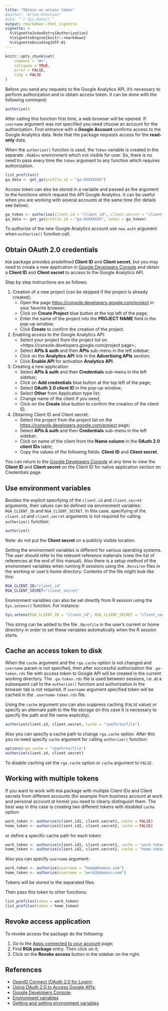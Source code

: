 ```yaml
---
title: "Obtain an access token"
#author: "Artem Klevtsov"
#ate: "`r Sys.Date()`"
output: rmarkdown::html_vignette
vignette: >
  %\VignetteIndexEntry{Authorization}
  %\VignetteEngine{knitr::rmarkdown}
  %\VignetteEncoding{UTF-8}
---
```


```r
knitr::opts_chunk$set(
    comment = "#>",
    collapse = TRUE,
    error = FALSE,
    tidy = FALSE
)
```

Before you send any requests to the Google Analytics API, it's necessary to perform authorization and to obtain access token. It can be done with the following command:

```r
authorize()
```

After calling this function first time, a web browser will be opened. If `username` argument was not specified you need choose an account for the authorization. First entrance with a **Google Account** confirms access to the Google Analytics data. Note that the package requests access for the **read-only** data.

When the `authorize()` function is used, the `Token` variable is created in the separate `.RGAEnv` environment which not visible for user. So, there is no need to pass every time the `token` argument to any function which requires authorization.

```r
list_profiles()
ga_data <- get_ga(profile.id = "ga:XXXXXXXX")
```

Access token can also be stored in a variable and passed as the argument to the functions which request the API Google Analytics. It can be useful when you are working with several accounts at the same time (for details see below).

```r
ga_token <- authorize(client.id = "client_id", client.secret = "client_secret")
ga_data <- get_ga(profile.id = "ga:XXXXXXXX", token = ga_token)
```

To authorize of the new Google Analytics account use `new.auth` argument when `authorize()` function call.

## Obtain OAuth 2.0 credentials

`RGA` package provides predefined **Client ID** and **Client secret**, but you may need to create a new application in [Google Developers Console](https://console.developers.google.com/) and obtain a **Client ID** and **Client secret** to access to the Google Analytics API.

Step by step instructions are as follows:

1. Creation of a new project (can be skipped if the project is already created):
    - Open the page <https://console.developers.google.com/project> in your favorite browser;
    - Click on **Create Project** blue button at the top left of the page;
    - Enter the name of the project into the **PROJECT NAME** field in the pop-up window;
    - Click **Create** to confirm the creation of the project.
2. Enabling access to the Google Analytics API:
    - Select your project from the project list on <https://console.developers.google.com/project page>;
    - Select **APIs & auth** and then **APIs** sub-menu in the left sidebar;
    - Click on the **Analytics API** link in the **Advertising APIs** section;
    - Click **Enable API** for activation **Analytics API**.
3. Creating a new application:
    - Select **APIs & auth** and then **Credentials** sub-menu in the left sidebar;
    - Click on **Add credentials** blue button at the top left of the page;
    - Select **OAuth 2.0 client ID** in the pop-up window;
    - Select **Other** from Application type list;
    - Change name of the client if you need;
    - Click on the **Create** blue button to confirm the creation of the client ID.
4. Obtaining Client ID and Client secret:
    - Select the project from the project list on the <https://console.developers.google.com/project> page;
    - Select **APIs & auth** and then **Credentials** sub-menu in the left sidebar;
    - Click on name of the client from the **Name column** in the **OAuth 2.0 client IDs** table;
    - Copy the values of the following fields: **Client ID** and **Client secret**.

You can return to the [Google Developers Console](https://console.developers.google.com/project) at any time to view the **Client ID** and **Client secret** on the Client ID for native application section on Credentials page.

## Use environment variables

Besides the explicit specifying of the `client.id` and `client.secret` arguments, their values can be defined via environment variables: `RGA_CLIENT_ID` and `RGA_CLIENT_SECRET`. In this case, specifying of the `client.id` and `client.secret` arguments is not required for calling `authorize()` function:

```r
authorize()
```

Note: do not put the **Client secret** on a publicly visible location.

Setting the environment variables is different for various operating systems. The user should refer to the relevant reference materials (view the list of references at the end of this manual). Also there is a setup method of the environment variables when running R sessions using the `.Renviron` files in the working or user's home directory. Contents of the file might look like this:

```bash
RGA_CLIENT_ID="client_id"
RGA_CLIENT_SECRET="client_secret"
```

Environment variables can also be set directly from R session using the `Sys.setenv()` function. For instance:

```r
Sys.setenv(RGA_CLIENT_ID = "client_id", RGA_CLIENT_SECRET = "client_secret")
```

This string can be added to the file `.Rprofile` in the user's current оr home directory in order to set these variables automatically when the R session starts.

## Cache an access token to disk

When the `cache` argument and the `rga.cache` option is not changed and `username` param is not specified, then after successful authorization the `.ga-token.rds` file with access token to Google API will be created in the current working directory. The `.ga-token.rds` file is used between sessions, i.e. at a subsequent call to the `authorize()`  function and authorization in the browser tab is not required. If `username` argument specified token will be cached in the `.username-token.rds` file.

Using the `cache` argument you can also suppress caching (`FALSE` value) or specify an alternate path to the file storage (in this case It is necessary to specify the path and file name explicitly).

```r
authorize(client.id, client.secret, cache = "/path/to/file")
```

Also you can specify a cache path to change `rga.cache` option. After this you no need specify `cache` argument for calling `authorize()` function:

```r
options(rga.cache = "/path/to/file")
authorize(client.id, client.secret)
```

To disable caching set the `rga.cache` option or `cache` argument to `FALSE`.

## Working with multiple tokens

If you want to work with `RGA` package with multiple Client IDs and Client secrets from different accounts (for example from business account at work and personal account at home) you need to clearly distinguish them. The best way in this case is creating two different tokens with disabled `cache` option:

```r
work_token <- authorize(client.id1, client.secret1, cache = FALSE)
home_token <- authorize(client.id2, client.secret2, cache = FALSE)
```

or define a specific cache path for each token:

```r
work_token <- authorize(client.id1, client.secret1, cache = "work.token")
home_token <- authorize(client.id2, client.secret2, cache = "home.token")
```

Also you can specify `username` argument:

```r
work_token <- authorize(username = "home@domain.com")
home_token <- authorize(username = "work2@domain.com")
```

Tokens will be stored to the separated files.

Then pass this token to other functions:

```r
list_profiles(token = work_token)
list_profiles(token = home_token)
```

## Revoke access application

To revoke access the \pkg{RGA} package do the following:

1. Go to the [Apps connected to your account](https://security.google.com/settings/security/permissions) page;
1. Find **RGA package** entry. Then click on it;
1. Click on the **Revoke access** button in the sidebar on the right.

## References

- [OpenID Connect (OAuth 2.0 for Login)](https://developers.google.com/accounts/docs/OpenIDConnect);
- [Using OAuth 2.0 to Access Google APIs](https://developers.google.com/accounts/docs/OAuth2);
- [Google Developers Console](https://console.developers.google.com/project);
- [Environment variables](https://en.wikipedia.org/w/index.php?title=Environment_variables)
- [Getting and setting environment variables](http://environmentvariables.org/Getting_and_setting_environment_variables)

